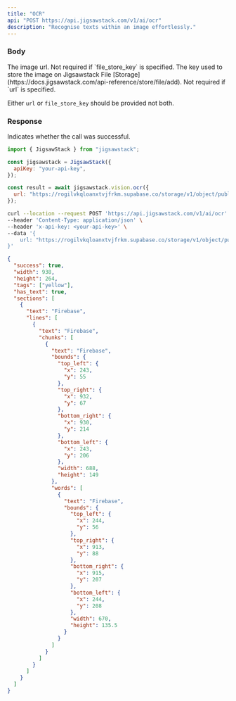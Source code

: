 ```yaml
---
title: "OCR"
api: "POST https://api.jigsawstack.com/v1/ai/ocr"
description: "Recognise texts within an image effortlessly."
---
```


### Body

<ParamField body="url" type="string">
  The image url. Not required if `file_store_key` is specified.
</ParamField>

<ParamField body="file_store_key" type="string">
  The key used to store the image on Jigsawstack File
  [Storage](https://docs.jigsawstack.com/api-reference/store/file/add). Not
  required if `url` is specified.
</ParamField>

<Info>Either `url` or `file_store_key` should be provided not both.</Info>

<Snippet file="header.mdx" />

### Response

<ResponseField name="success" type="boolean">
  Indicates whether the call was successful.
</ResponseField>

<RequestExample>

```javascript Javascript
import { JigsawStack } from "jigsawstack";

const jigsawstack = JigsawStack({
  apiKey: "your-api-key",
});

const result = await jigsawstack.vision.ocr({
  url: "https://rogilvkqloanxtvjfrkm.supabase.co/storage/v1/object/public/demo/firebase-logo.png?t=2024-03-22T09%3A12%3A57.009Z",
});
```

```bash cURL
curl --location --request POST 'https://api.jigsawstack.com/v1/ai/ocr' \
--header 'Content-Type: application/json' \
--header 'x-api-key: <your-api-key>' \
--data '{
    url: "https://rogilvkqloanxtvjfrkm.supabase.co/storage/v1/object/public/demo/firebase-logo.png?t=2024-03-22T09%3A12%3A57.009Z",
}'
```

</RequestExample>

<ResponseExample>

```json Response
{
  "success": true,
  "width": 938,
  "height": 264,
  "tags": ["yellow"],
  "has_text": true,
  "sections": [
    {
      "text": "Firebase",
      "lines": [
        {
          "text": "Firebase",
          "chunks": [
            {
              "text": "Firebase",
              "bounds": {
                "top_left": {
                  "x": 243,
                  "y": 55
                },
                "top_right": {
                  "x": 932,
                  "y": 67
                },
                "bottom_right": {
                  "x": 930,
                  "y": 214
                },
                "bottom_left": {
                  "x": 243,
                  "y": 206
                },
                "width": 688,
                "height": 149
              },
              "words": [
                {
                  "text": "Firebase",
                  "bounds": {
                    "top_left": {
                      "x": 244,
                      "y": 56
                    },
                    "top_right": {
                      "x": 913,
                      "y": 88
                    },
                    "bottom_right": {
                      "x": 915,
                      "y": 207
                    },
                    "bottom_left": {
                      "x": 244,
                      "y": 208
                    },
                    "width": 670,
                    "height": 135.5
                  }
                }
              ]
            }
          ]
        }
      ]
    }
  ]
}
```

</ResponseExample>
